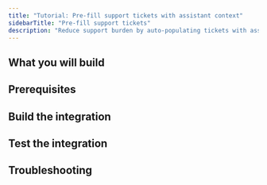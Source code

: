 ```yaml
---
title: "Tutorial: Pre-fill support tickets with assistant context"
sidebarTitle: "Pre-fill support tickets"
description: "Reduce support burden by auto-populating tickets with assistant conversations and relevant documentation"
---
```


## What you will build

## Prerequisites

## Build the integration

## Test the integration

## Troubleshooting
